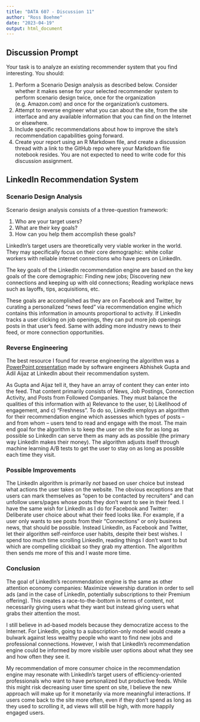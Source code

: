 ---
title: "DATA 607 - Discussion 11"
author: "Ross Boehme"
date: "2023-04-19"
output: html_document
---

## Discussion Prompt

Your task is to analyze an existing recommender system that you find interesting.  You should:

1. Perform a Scenario Design analysis as described below. Consider whether it makes sense for your selected recommender system to perform scenario design twice, once for the organization (e.g. Amazon.com) and once for the organization's customers.
2. Attempt to reverse engineer what you can about the site, from the site interface and any available information that you can find on the Internet or elsewhere.
3. Include specific recommendations about how to improve the site's recommendation capabilities going forward. 
4. Create your report using an R Markdown file, and create a discussion thread with a link to the GitHub repo where your Markdown file notebook resides.  You are not expected to need to write code for this discussion assignment.

## LinkedIn Recommendation System 

### Scenario Design Analysis

Scenario design analysis consists of a three-question framework:

1. Who are your target users?
2. What are their key goals?
3. How can you help them accomplish these goals?

LinkedIn's target users are theoretically very viable worker in the world. They may specifically focus on their core demographic: white collar workers with reliable internet connections who have peers on LinkedIn. 

The key goals of the LinkedIn recommendation engine are based on the key goals of the core demographic: Finding new jobs; Discovering new connections and keeping up with old connections; Reading workplace news such as layoffs, tips, acquisitions, etc.

These goals are accomplished as they are on Facebook and Twitter, by curating a personalized "news feed" via recommendation engine which contains this information in amounts proportional to activity. If LinkedIn tracks a user clicking on job openings, they can put more job openings posts in that user's feed. Same with adding more industry news to their feed, or more connection opportunities. 

### Reverse Engineering

The best resource I found for reverse engineering the algorithm was a [PowerPoint presentation](https://www.quora.com/How-does-LinkedIns-recommendation-system-work) made by software engineers Abhishek Gupta and Adil Aijaz at LinkedIn about their recommendation system. 

As Gupta and Aijaz tell it, they have an array of content they can enter into the feed. That content primarily consists of News, Job Postings, Connection Activity, and Posts from Followed Companies. They must balance the qualities of this information with a) Relevance to the user, b) Likelihood of engagement, and c) "Freshness". To do so, LinkedIn employs an algorithm for their recommendation engine which assesses which types of posts -- and from whom -- users tend to read and engage with the most. The main end goal for the algorithm is to keep the user on the site for as long as possible so LinkedIn can serve them as many ads as possible (the primary way LinkedIn makes their money). The algorithm adjusts itself through machine learning A/B tests to get the user to stay on as long as possible each time they visit.

### Possible Improvements

The LinkedIn algorithm is primarily *not* based on user choice but instead what actions the user takes on the website. The obvious exceptions are that users can mark themselves as "open to be contacted by recruiters" and can unfollow users/pages whose posts they don't want to see in their feed. I have the same wish for LinkedIn as I do for Facebook and Twitter: Deliberate user choice about what their feed looks like. For example, if a user only wants to see posts from their "Connections" or only business news, that should be possible. Instead LinkedIn, as Facebook and Twitter, let their algorithm self-reinforce user habits, despite their best wishes. I spend too much time scrolling LinkedIn, reading things I don't want to but which are compelling clickbait so they grab my attention. The algorithm then sends me more of this and I waste more time.

### Conclusion
The goal of LinkedIn's recommendation engine is the same as other attention economy companies: Maximize viewership duration in order to sell ads (and in the case of LinkedIn, potentially subscriptions to their Premium offering). This creates a race-to-the-bottom in terms of content, not necessarily giving users what they want but instead giving users what grabs their attention the most. 

I still believe in ad-based models because they democratize access to the Internet. For LinkedIn, going to a subscription-only model would create a bulwark against less wealthy people who want to find new jobs and professional connections. However, I wish that LinkedIn's recommendation engine could be informed by more visibile user options about what they see and how often they see it.

My recommendation of more consumer choice in the recommendation engine may resonate with LinkedIn's target users of efficiency-oriented professionals who want to have personalized but productive feeds. While this might risk decreasing user time spent on site, I believe the new approach will make up for it monetarily via more meaningful interactions. If users come back to the site more often, even if they don't spend as long as they used to scrolling it, ad views will still be high, with more happily engaged users.